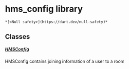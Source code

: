 # hms_config library

    *[<Null safety>](https://dart.dev/null-safety)*

## Classes

##### [HMSConfig](../model_hms_config/HMSConfig-class)

HMSConfig contains joining information of a user to a room
